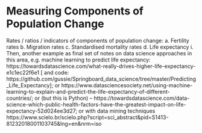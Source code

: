 # Measuring Components of Population Change

Rates / ratios / indicators of components of population change:
a.	Fertility rates
b.	Migration rates
c.	Standardised mortality rates 
d.	Life expectancy
i.	Then, another example as final set of notes on data science approaches in this area, e.g. machine learning to predict life expectancy: https://towardsdatascience.com/what-really-drives-higher-life-expectancy-e1c1ec22f6e1 [ and code: https://github.com/gussie/Springboard_data_science/tree/master/Predicting_Life_Expectancy]; or https://www.datasciencesociety.net/using-machine-learning-to-explain-and-predict-the-life-expectancy-of-different-countries/; or (but this is Python) – https://towardsdatascience.com/data-science-which-public-health-factors-have-the-greatest-impact-on-life-expectancy-52d024ee3d27; or with data mining techniques https://www.scielo.br/scielo.php?script=sci_abstract&pid=S1413-81232018001103745&lng=en&nrm=iso 
